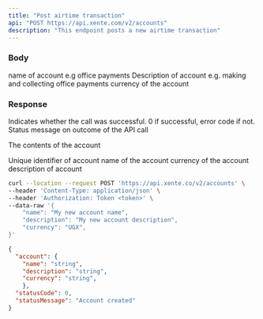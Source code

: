 ```yaml
---
title: "Post airtime transaction"
api: "POST https://api.xente.com/v2/accounts"
description: "This endpoint posts a new airtime transaction"
---
```


### Body

<ParamField body="name" type="string">
  name of account e.g office payments 
</ParamField>
<ParamField body="description" type="string">
  Description of account e.g. making and collecting office payments
</ParamField>
<ParamField body="currency" type="string">
  currency of the account
</ParamField>

### Response

<ResponseField name="statusCode" type="number">
  Indicates whether the call was successful. 0 if successful, error code if not.
</ResponseField>
<ResponseField name="statusMessage" type="string">
  Status message on outcome of the API call
</ResponseField>

<ResponseField name="account" type="object">

The contents of the account

<Expandable title="Toggle object">

<ResponseField name="id" type="number">
 Unique identifier of account
</ResponseField>

<ResponseField name="name" type="string">
  name of the account
</ResponseField>

<ResponseField name="currency" type="string">
  currency of the account
</ResponseField>

<ResponseField name="description" type="string">
  description of account
</ResponseField>
</Expandable>

</ResponseField>

<RequestExample>

```bash Example Request
curl --location --request POST 'https://api.xente.co/v2/accounts' \
--header 'Content-Type: application/json' \
--header 'Authorization: Token <token>' \
--data-raw '{
    "name": "My new account name",
    "description": "My new account description",
    "currency": "UGX",
}'
```

</RequestExample>

<ResponseExample>

```json Response
{
  "account": {
    "name": "string",
    "description": "string",
    "currency": "string",
    },
  "statusCode": 0,
  "statusMessage": "Account created"
}
```

</ResponseExample>
